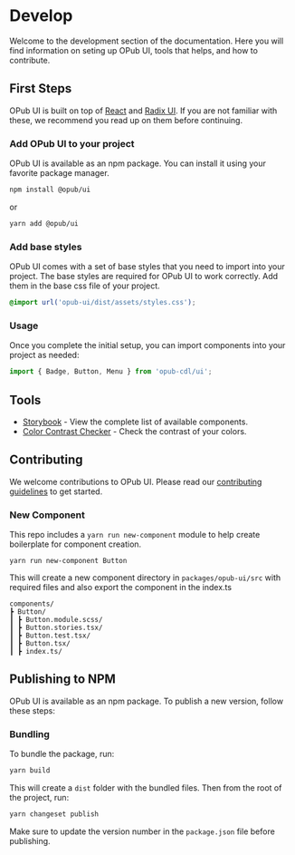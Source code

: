 # Develop

Welcome to the development section of the documentation. Here you will find information on seting up OPub UI, tools that helps, and how to contribute.

## First Steps

OPub UI is built on top of [React](https://reactjs.org/) and [Radix UI](https://www.radix-ui.com/primitives). If you are not familiar with these, we recommend you read up on them before continuing.

### Add OPub UI to your project

OPub UI is available as an npm package. You can install it using your favorite package manager.

```bash
npm install @opub/ui
```

or

```bash
yarn add @opub/ui
```

### Add base styles

OPub UI comes with a set of base styles that you need to import into your project. The base styles are required for OPub UI to work correctly. Add them in the base css file of your project.

```css
@import url('opub-ui/dist/assets/styles.css');
```

### Usage

Once you complete the initial setup, you can import components into your project as needed:

```js
import { Badge, Button, Menu } from 'opub-cdl/ui';
```

## Tools

- [Storybook](https://main--64004009fa0a900a3197549c.chromatic.com/) - View the complete list of available components.
- [Color Contrast Checker](https://marijohannessen.github.io/color-contrast-checker/) - Check the contrast of your colors.

## Contributing

We welcome contributions to OPub UI. Please read our [contributing guidelines](https://github.com/CivicDataLab/opub-mono/blob/main/CONTRIBUTING.md) to get started.

### New Component

This repo includes a `yarn run new-component` module to help create boilerplate for component creation.

```
yarn run new-component Button
```

This will create a new component directory in `packages/opub-ui/src` with required files and also export the component in the index.ts

```
components/
┣ Button/
┃ ┣ Button.module.scss/
┃ ┣ Button.stories.tsx/
┃ ┣ Button.test.tsx/
┃ ┣ Button.tsx/
┃ ┣ index.ts/
```

## Publishing to NPM

OPub UI is available as an npm package. To publish a new version, follow these steps:

### Bundling

To bundle the package, run:

```bash
yarn build
```

This will create a `dist` folder with the bundled files. Then from the root of the project, run:

```bash
yarn changeset publish
```

Make sure to update the version number in the `package.json` file before publishing.
